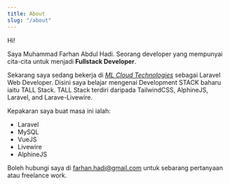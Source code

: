 ```yaml
---
title: About
slug: "/about"
---
```


Hi!

Saya Muhammad Farhan Abdul Hadi. Seorang developer yang mempunyai cita-cita untuk menjadi
**Fullstack Developer**.

Sekarang saya sedang bekerja di [_ML Cloud Technologies_](https://mlcloud.dev) sebagai Laravel Web Developer. Disini saya belajar mengenai Development STACK baharu iaitu TALL Stack.
TALL Stack terdiri daripada TailwindCSS, AlphineJS, Laravel, and Larave-Livewire.

Kepakaran saya buat masa ini ialah:
- Laravel
- MySQL
- VueJS
- Livewire
- AlphineJS

Boleh hubungi saya di farhan.hadi@gmail.com untuk sebarang pertanyaan atau freelance work.